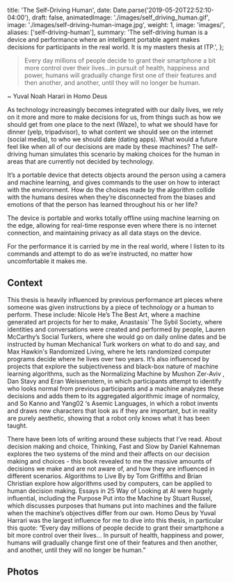 
  title: 'The Self-Driving Human',
  date: Date.parse('2019-05-20T22:52:10-04:00'),
  draft: false,
  animatedImage: './images/self_driving_human.gif',
  image: './images/self-driving-human-image.jpg',
  weight: 1,
  image: 'images/',
  aliases: ['self-driving-human'],
  summary:
    'The self-driving human is a device and performance where an intelligent portable agent makes decisions for participants in the real world. It is my masters thesis at ITP.',
};

<Vimeo videoId="337308779" />

> Every day millions of people decide to grant their smartphone a bit more control over their lives…in pursuit of health, happiness and power, humans will gradually change first one of their features and then another, and another, until they will no longer be human.

~ Yuval Noah Harari in Homo Deus

As technology increasingly becomes integrated with our daily lives, we rely on it more and more to make decisions for us, from things such as how we should get from one place to the next (Waze), to what we should have for dinner (yelp, tripadvisor), to what content we should see on the internet (social media), to who we should date (dating apps). What would a future feel like when all of our decisions are made by these machines? The self-driving human simulates this scenario by making choices for the human in areas that are currently not decided by technology.

<ResizedImageWithCaption src={instructions} caption="Basic decision the device can make" />

It’s a portable device that detects objects around the person using a camera and machine learning, and gives commands to the user on how to interact with the environment. How do the choices made by the algorithm collide with the humans desires when they’re disconnected from the biases and emotions of that the person has learned throughout his or her life?

<ResizedImageWithCaption src={HandHeld} caption="Hand-held prototype" />

The device is portable and works totally offline using machine learning on the edge, allowing for real-time response even where there is no internet connection, and maintaining privacy as all data stays on the device.

<ResizedImageWithCaption
  src={FannyPack}
  caption="It can fit into a fanny pack with a spy camera observing the environment"
/>

For the performance it is carried by me in the real world, where I listen to its commands and attempt to do as we’re instructed, no matter how uncomfortable it makes me.

## Context

This thesis is heavily influenced by previous performance art pieces where someone was given instructions by a piece of technology or a human to perform. These include: Nicole He’s The Best Art, where a machine generated art projects for her to make, Anastasis’ The Sybil Society, where identities and conversations were created and performed by people, Lauren McCarthy’s Social Turkers, where she would go on daily online dates and be instructed by human Mechanical Turk workers on what to do and say, and Max Hawkin's Randomized Living, where he lets randomized computer programs decide where he lives over two years. It’s also influenced by projects that explore the subjectiveness and black-box nature of machine learning algorithms, such as the Normalizing Machine by Mushon Zer-Aviv , Dan Stavy and Eran Weissenstern, in which participants attempt to identify who looks normal from previous participants and a machine analyzes these decisions and adds them to its aggregated algorithmic image of normalcy, and So Kanno and Yang02 ‘s Asemic Languages, in which a robot invents and draws new characters that look as if they are important, but in reality are purely aesthetic, showing that a robot only knows what it has been taught.

There have been lots of writing around these subjects that I’ve read. About decision making and choice, Thinking, Fast and Slow by Daniel Kahneman explores the two systems of the mind and their affects on our decision making and choices - this book revealed to me the massive amounts of decisions we make and are not aware of, and how they are influenced in different scenarios. Algorithms to Live By by Tom Griffiths and Brian Christian explore how algorithms used by computers, can be applied to human decision making. Essays in 25 Way of Looking at AI were hugely influential, including the Purpose Put into the Machine by Stuart Russel, which discusses purposes that humans put into machines and the failure when the machine’s objectives differ from our own. Homo Deus by Yuval Harrari was the largest influence for me to dive into this thesis, in particular this quote: “Every day millions of people decide to grant their smartphone a bit more control over their lives… In pursuit of health, happiness and power, humans will gradually change first one of their features and then another, and another, until they will no longer be human.”

## Photos

<ResizedImageWithCaption src={Prototype} caption="Initial prototype" />

<ResizedImageWithCaption
  src={DeviceBack}
  caption="Version of the device with the camera attached directly to the enclosure"
/>

<ResizedImageWithCaption src={baristaEncounter} caption="Asking: 'how's your day going' to a barista" />

<ResizedImageWithCaption
  src={classic}
  caption="What should I do in a bar?  Let's compare the Classic Dan vs. the New Self-Driving Dan as instructed by the device."
/>


